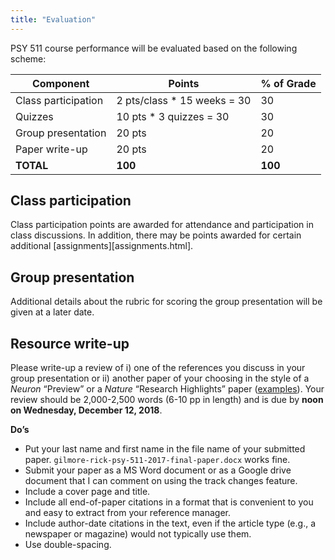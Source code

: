 ```yaml
---
title: "Evaluation"
---
```


PSY 511 course performance will be evaluated based on the following scheme:

| Component           | Points                      | % of Grade |
|---------------------|------------------------------|-------|
| Class participation | 2 pts/class * 15 weeks = 30  | 30    |
| Quizzes             | 10 pts * 3 quizzes = 30      | 30    |
| Group presentation  | 20 pts                       | 20    |
| Paper write-up      | 20 pts                       | 20    |
| **TOTAL**           | **100**                      | **100** |

## Class participation

Class participation points are awarded for attendance and participation in class discussions. In addition, there may be points awarded for certain additional [assignments][assignments.html].

## Group presentation

Additional details about the rubric for scoring the group presentation will be given at a later date.

## Resource write-up

Please write-up a review of i) one of the references you discuss in your group presentation or ii) another paper of your choosing in the style of a *Neuron* "Preview" or a *Nature* "Research Highlights" paper ([examples](https://www.nature.com/search?article_type=research-highlights&order=date_desc)). Your review should be 2,000-2,500 words (6-10 pp in length) and is due by **noon on Wednesday, December 12, 2018**.

**Do's**

- Put your last name and first name in the file name of your submitted paper. `gilmore-rick-psy-511-2017-final-paper.docx` works fine.
- Submit your paper as a MS Word document or as a Google drive document that I can comment on using the track changes feature.
- Include a cover page and title.
- Include all end-of-paper citations in a format that is convenient to you and easy to extract from your reference manager.
- Include author-date citations in the text, even if the article type (e.g., a newspaper or magazine) would not typically use them.
- Use double-spacing.
